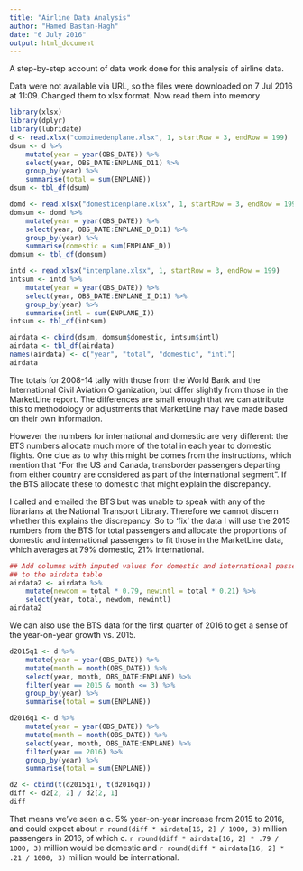 ```yaml
---
title: "Airline Data Analysis"
author: "Hamed Bastan-Hagh"
date: "6 July 2016"
output: html_document
---
```

A step-by-step account of data work done for this analysis of airline data.

Data were not available via URL, so the files were downloaded on 7 Jul 2016 at 
11:09. Changed them to xlsx format. Now read them into memory
```r
library(xlsx)
library(dplyr)
library(lubridate)
d <- read.xlsx("combinedenplane.xlsx", 1, startRow = 3, endRow = 199)
dsum <- d %>% 
    mutate(year = year(OBS_DATE)) %>% 
    select(year, OBS_DATE:ENPLANE_D11) %>% 
    group_by(year) %>% 
    summarise(total = sum(ENPLANE))
dsum <- tbl_df(dsum)

domd <- read.xlsx("domesticenplane.xlsx", 1, startRow = 3, endRow = 199)
domsum <- domd %>% 
    mutate(year = year(OBS_DATE)) %>% 
    select(year, OBS_DATE:ENPLANE_D_D11) %>% 
    group_by(year) %>% 
    summarise(domestic = sum(ENPLANE_D))
domsum <- tbl_df(domsum)

intd <- read.xlsx("intenplane.xlsx", 1, startRow = 3, endRow = 199)
intsum <- intd %>% 
    mutate(year = year(OBS_DATE)) %>% 
    select(year, OBS_DATE:ENPLANE_I_D11) %>% 
    group_by(year) %>% 
    summarise(intl = sum(ENPLANE_I))
intsum <- tbl_df(intsum)

airdata <- cbind(dsum, domsum$domestic, intsum$intl)
airdata <- tbl_df(airdata)
names(airdata) <- c("year", "total", "domestic", "intl")
airdata
```

The totals for 2008-14 tally with those from the World Bank and the International Civil Aviation Organization, but differ slightly from those in the MarketLine report. The differences 
are small enough that we can attribute this to methodology or adjustments that 
MarketLine may have made based on their own information. 

However the numbers for international and domestic are very different: the BTS 
numbers allocate much more of the total in each year to domestic flights. One 
clue as to why this might be comes from the instructions, which mention that "For the US and 
Canada, transborder passengers departing from either country are considered as 
part of the international segment". If the BTS allocate these to domestic that 
might explain the discrepancy.

I called and emailed the BTS but was unable to speak with any of the librarians at the National Transport Library. Therefore we cannot discern whether this explains the discrepancy. So to 'fix' the data I will use the 2015 numbers from the BTS for 
total passengers and allocate the proportions of domestic and international 
passengers to fit those in the MarketLine data, which averages at 79% domestic, 
21% international.

``` r
## Add columns with imputed values for domestic and international passengers
## to the airdata table
airdata2 <- airdata %>% 
    mutate(newdom = total * 0.79, newintl = total * 0.21) %>% 
    select(year, total, newdom, newintl)
airdata2
```

We can also use the BTS data for the first quarter of 2016 to get a sense of 
the year-on-year growth vs. 2015.

``` r
d2015q1 <- d %>% 
    mutate(year = year(OBS_DATE)) %>% 
    mutate(month = month(OBS_DATE)) %>% 
    select(year, month, OBS_DATE:ENPLANE) %>% 
    filter(year == 2015 & month <= 3) %>% 
    group_by(year) %>% 
    summarise(total = sum(ENPLANE))

d2016q1 <- d %>% 
    mutate(year = year(OBS_DATE)) %>% 
    mutate(month = month(OBS_DATE)) %>% 
    select(year, month, OBS_DATE:ENPLANE) %>% 
    filter(year == 2016) %>% 
    group_by(year) %>% 
    summarise(total = sum(ENPLANE))

d2 <- cbind(t(d2015q1), t(d2016q1))
diff <- d2[2, 2] / d2[2, 1]
diff
```

That means we've seen a c. 5% year-on-year increase from 2015 to 2016, and could 
expect about `r round(diff * airdata[16, 2] / 1000, 3)` million passengers in 
2016, of which c. `r round(diff * airdata[16, 2] * .79 / 1000, 3)` million would be 
domestic and `r round(diff * airdata[16, 2] * .21 / 1000, 3)` million would be
international.




